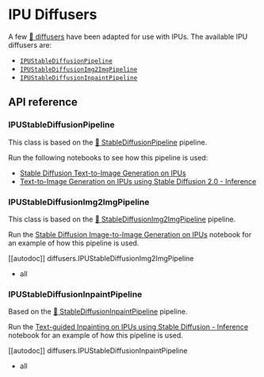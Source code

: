 <!---
Copyright 2023 The HuggingFace Team. All rights reserved.

Licensed under the Apache License, Version 2.0 (the "License");
you may not use this file except in compliance with the License.
You may obtain a copy of the License at

    http://www.apache.org/licenses/LICENSE-2.0

Unless required by applicable law or agreed to in writing, software
distributed under the License is distributed on an "AS IS" BASIS,
WITHOUT WARRANTIES OR CONDITIONS OF ANY KIND, either express or implied.
See the License for the specific language governing permissions and
limitations under the License.
-->

# IPU Diffusers

A few [🤗 diffusers](https://huggingface.co/docs/diffusers/index) have been adapted for use with IPUs. The available IPU diffusers are:

* [`IPUStableDiffusionPipeline`](https://huggingface.co/docs/optimum/graphcore/diffusers#optimum.graphcore.diffusers.IPUStableDiffusionPipeline)
* [`IPUStableDiffusionImg2ImgPipeline`](https://huggingface.co/docs/optimum/graphcore/diffusers#optimum.graphcore.diffusers.IPUStableDiffusionImg2ImgPipeline)
* [`IPUStableDiffusionInpaintPipeline`](https://huggingface.co/docs/optimum/graphcore/diffusers#optimum.graphcore.diffusers.IPUStableDiffusionInpaintPipeline)

## API reference

### IPUStableDiffusionPipeline

This class is based on the [🤗 StableDiffusionPipeline](https://huggingface.co/docs/diffusers/api/pipelines/stable_diffusion/text2img) pipeline.

Run the following notebooks to see how this pipeline is used:

* [Stable Diffusion Text-to-Image Generation on IPUs](https://github.com/huggingface/optimum-graphcore/blob/main/notebooks/stable_diffusion/text_to_image.ipynb)
* [Text-to-Image Generation on IPUs using Stable Diffusion 2.0 - Inference](https://github.com/huggingface/optimum-graphcore/blob/main/notebooks/stable_diffusion/text_to_image_sd2.ipynb)

### IPUStableDiffusionImg2ImgPipeline

This class is based on the [🤗 StableDiffusionImg2ImgPipeline](https://huggingface.co/docs/diffusers/api/pipelines/stable_diffusion/img2img) pipeline.

Run the [Stable Diffusion Image-to-Image Generation on IPUs](https://github.com/huggingface/optimum-graphcore/blob/main/notebooks/stable_diffusion/image_to_image.ipynb) notebook for an example of how this pipeline is used.

[[autodoc]] diffusers.IPUStableDiffusionImg2ImgPipeline
  - all

### IPUStableDiffusionInpaintPipeline

Based on the [🤗 StableDiffusionInpaintPipeline](https://huggingface.co/docs/diffusers/api/pipelines/stable_diffusion/inpaint) pipeline.

Run the [Text-guided Inpainting on IPUs using Stable Diffusion - Inference](https://github.com/huggingface/optimum-graphcore/blob/main/notebooks/stable_diffusion/inpainting.ipynb) notebook for an example of how this pipeline is used.

[[autodoc]] diffusers.IPUStableDiffusionInpaintPipeline
  - all
